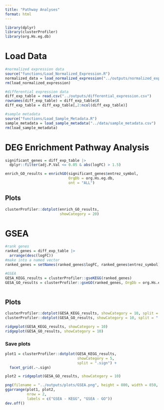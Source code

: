 ```yaml
---
title: "Pathway Analyses"
format: html
---
```


```r

library(dplyr)
library(clusterProfiler)
library(org.Hs.eg.db)

```

# Load Data
```r

#normalized expression data
source("functions/Load_Normalized_Expression.R")
normalized_data = load_normalized_expression("../outputs/normalized_expression.csv")
rm(load_normalized_expression)

#differential expression data
diff_exp_table = read.csv("../outputs/differential_expression.csv")
rownames(diff_exp_table) = diff_exp_table$X
diff_exp_table = diff_exp_table[,2:ncol(diff_exp_table)]

#sample metadata
source("functions/Load_Sample_Metadata.R")
sample_metadata = load_sample_metadata("../data/sample_metadata.csv")
rm(load_sample_metadata)

```



# DEG Enrichment Pathway Analysis
```r

significant_genes = diff_exp_table |> 
  dplyr::filter(adj.P.Val <= 0.05 & abs(logFC) > 1.5)

enrich_GO_results = enrichGO(significant_genes$entrez_symbol,
                             OrgDb = org.Hs.eg.db,
                             ont = "ALL")

```

## Plots
```r

clusterProfiler::dotplot(enrich_GO_results, 
                         showCategory = 20)

```


# GSEA
```r

#rank genes
ranked_genes = diff_exp_table |> 
  arrange(desc(logFC))
#make into a named vector
ranked_genes = setNames(ranked_genes$logFC, ranked_genes$entrez_symbol)

#GSEA
GESA_KEGG_results = clusterProfiler::gseKEGG(ranked_genes)
GESA_GO_results = clusterProfiler::gseGO(ranked_genes, OrgDb = org.Hs.eg.db)



```

## Plots
```r

clusterProfiler::dotplot(GESA_KEGG_results, showCategory = 10, split = ".sign") + facet_grid(.~.sign)
clusterProfiler::dotplot(GESA_GO_results, showCategory = 10, split = ".sign") + facet_grid(.~.sign)

ridgeplot(GESA_KEGG_results, showCategory = 10)
ridgeplot(GESA_GO_results, showCategory = 10)

```

### Save plots
```r

plot1 = clusterProfiler::dotplot(GESA_KEGG_results, 
                                 showCategory = 5, 
                                 split = ".sign") + 
  facet_grid(.~.sign)

plot2 = ridgeplot(GESA_GO_results, showCategory = 10)

png(filename = "../outputs/plots/GSEA.png", height = 800, width = 850, res = 100)
ggarrange(plot1, plot2,
          nrow = 2,
          labels = c("GSEA - KEGG", "GSEA - GO"))
dev.off()

```

